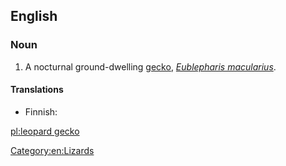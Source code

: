 ==English==

===Noun===
{{wikipedia}}
{{en-noun}}

# A nocturnal ground-dwelling [[gecko]], ''[[Eublepharis macularius]]''.

====Translations====
{{trans-top|''Eublepharis macularius''}}
* Finnish: {{t|fi|leopardigekko}}
{{trans-mid}}
{{trans-bottom}}

[[Category:en:Lizards]]

[[pl:leopard gecko]]